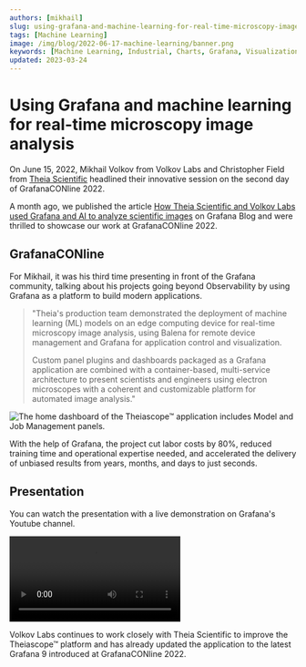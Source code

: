 ```yaml
---
authors: [mikhail]
slug: using-grafana-and-machine-learning-for-real-time-microscopy-image-analysis-9e78e210cddb/
tags: [Machine Learning]
image: /img/blog/2022-06-17-machine-learning/banner.png
keywords: [Machine Learning, Industrial, Charts, Grafana, Visualization]
updated: 2023-03-24
---
```



# Using Grafana and machine learning for real-time microscopy image analysis

On June 15, 2022, Mikhail Volkov from Volkov Labs and Christopher Field from [Theia Scientific](https://www.theiascientific.com/) headlined their innovative session on the second day of GrafanaCONline 2022.

A month ago, we published the article [How Theia Scientific and Volkov Labs used Grafana and AI to analyze scientific images](https://grafana.com/blog/2022/04/29/how-theia-scientific-and-volkov-labs-use-grafana-and-ai-to-analyze-scientific-images/) on Grafana Blog and were thrilled to showcase our work at GrafanaCONline 2022.

## GrafanaCONline

For Mikhail, it was his third time presenting in front of the Grafana community, talking about his projects going beyond Observability by using Grafana as a platform to build modern applications.

> "Theia's production team demonstrated the deployment of machine learning (ML) models on an edge computing device for real-time microscopy image analysis, using Balena for remote device management and Grafana for application control and visualization.
>
> Custom panel plugins and dashboards packaged as a Grafana application are combined with a container-based, multi-service architecture to present scientists and engineers using electron microscopes with a coherent and customizable platform for automated image analysis."

<Image
  title="The home dashboard of the Theiascope™ application includes Model and Job Management panels."
  src="/img/blog/2022-06-17-machine-learning/dashboard.png"
  lazy={false}
/>

With the help of Grafana, the project cut labor costs by 80%, reduced training time and operational expertise needed, and accelerated the delivery of unbiased results from years, months, and days to just seconds.

## Presentation

You can watch the presentation with a live demonstration on Grafana's Youtube channel.

<Video
  src="https://www.youtube.com/embed/WRPnTFBX4rg"
  title="Using Grafana and machine learning for real-time microscopy image analysis."
/>

Volkov Labs continues to work closely with Theia Scientific to improve the Theiascope™ platform and has already updated the application to the latest Grafana 9 introduced at GrafanaCONline 2022.

